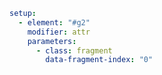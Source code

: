 ```yaml { .animate src="img/004_HALP.svg"}
setup:
  - element: "#g2"
    modifier: attr
    parameters:
      - class: fragment
        data-fragment-index: "0"
```